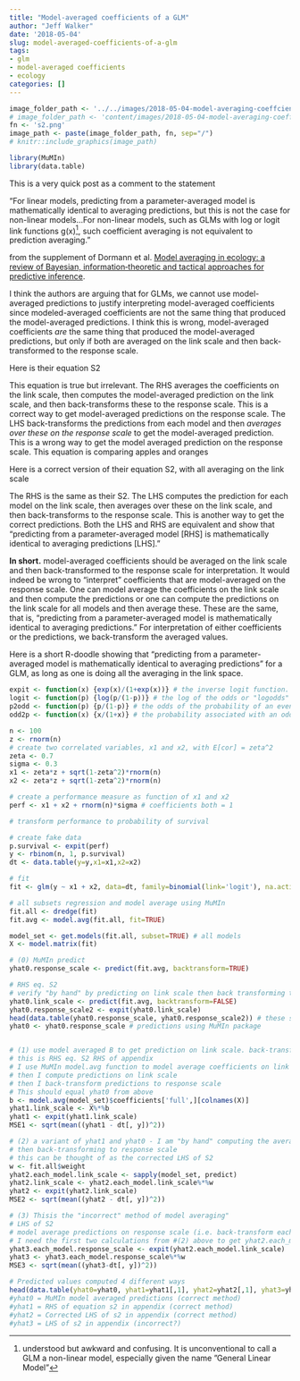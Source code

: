 ```yaml
---
title: "Model-averaged coefficients of a GLM"
author: "Jeff Walker"
date: '2018-05-04'
slug: model-averaged-coefficients-of-a-glm
tags:
- glm
- model-averaged coefficients
- ecology
categories: []
---
```

```r
image_folder_path <- '../../images/2018-05-04-model-averaging-coeffcients-of-a-glm' # kniter
# image_folder_path <- 'content/images/2018-05-04-model-averaging-coeffcients-of-a-glm/'
fn <- 's2.png'
image_path <- paste(image_folder_path, fn, sep="/")
# knitr::include_graphics(image_path)

```

```r
library(MuMIn)
library(data.table)
```

This is a very quick post as a comment to the statement

"For linear models, predicting from a parameter-averaged model is mathematically identical to averaging predictions, but this is not the case for non-linear models...For non-linear models, such as GLMs with log or logit link functions g(x)^[understood but awkward and confusing. It is unconventional to call a GLM a non-linear model, especially given the name "General Linear Model"], such coefficient averaging is not equivalent to prediction averaging."

from the supplement of Dormann et al. [Model averaging in ecology: a review of Bayesian, information‐theoretic and tactical approaches for predictive inference](https://esajournals.onlinelibrary.wiley.com/doi/abs/10.1002/ecm.1309).

I think the authors are arguing that for GLMs, we cannot use model-averaged predictions to justify interpreting model-averaged coefficients since modeled-averaged coefficients are not the same thing that produced the model-averaged predictions. I think this is wrong, model-averaged coefficients *are* the same thing that produced the model-averaged predictions, but only if  both are averaged on the link scale and then back-transformed to the response scale.

Here is their equation S2

\begin{equation}
\frac{1}{m} \sum_{i=1}^m{g^{-1}(Xb_i)} \ne g^{-1}(X \frac{\sum_{i=1}^m{b_i}}{m})
\end{equation}

This equation is true but irrelevant. The RHS averages the coefficients on the link scale, then computes the model-averaged prediction on the link scale, and then back-transforms these to the response scale. This is a correct way to get model-averaged predictions on the response scale. The LHS back-transforms the predictions from each model and then *averages over these on the response scale* to get the model-averaged prediction. This is a wrong way to get the model averaged prediction on the response scale. This equation is comparing apples and oranges

Here is a correct version of their equation S2, with all averaging on the link scale

\begin{equation}
g^{-1}(\frac{1}{m} \sum_{i=1}^m{(Xb_i)}) = g^{-1}(X \frac{\sum_{i=1}^m{b_i}}{m})
\end{equation}

The RHS is the same as their S2. The LHS computes the prediction for each model on the link scale, then averages over these on the link scale, and then back-transforms to the response scale. This is another way to get the correct predictions. Both the LHS and RHS are equivalent and show that "predicting from a parameter-averaged model [RHS] is mathematically identical to averaging predictions [LHS]."

**In short.** model-averaged coefficients should be averaged on the link scale and then back-transformed to the response scale for interpretation. It would indeed be wrong to "interpret" coefficients that are model-averaged on the response scale. One can model average the coefficients on the link scale and then compute the predictions or one can compute the predictions on the link scale for all models and then average these. These are the same, that is, "predicting from a parameter-averaged model is mathematically identical to averaging predictions." For interpretation of either coefficients or the predictions, we back-transform the averaged values.

Here is a short R-doodle showing that "predicting from a parameter-averaged model is mathematically identical to averaging predictions" for a GLM, as long as one is doing all the averaging in the link space.

```r
expit <- function(x) {exp(x)/(1+exp(x))} # the inverse logit function. This generates the probability of the event p
logit <- function(p) {log(p/(1-p))} # the log of the odds or "logodds" given the probability of an event p. This is NOT the odds ratio, which is the ratio of two odds.
p2odd <- function(p) {p/(1-p)} # the odds of the probability of an event
odd2p <- function(x) {x/(1+x)} # the probability associated with an odds
```

```r
n <- 100
z <- rnorm(n)
# create two correlated variables, x1 and x2, with E[cor] = zeta^2
zeta <- 0.7
sigma <- 0.3
x1 <- zeta*z + sqrt(1-zeta^2)*rnorm(n)
x2 <- zeta*z + sqrt(1-zeta^2)*rnorm(n)

# create a performance measure as function of x1 and x2
perf <- x1 + x2 + rnorm(n)*sigma # coefficients both = 1

# transform performance to probability of survival

# create fake data
p.survival <- expit(perf)
y <- rbinom(n, 1, p.survival)
dt <- data.table(y=y,x1=x1,x2=x2)

# fit
fit <- glm(y ~ x1 + x2, data=dt, family=binomial(link='logit'), na.action=na.fail)

# all subsets regression and model average using MuMIn
fit.all <- dredge(fit)
fit.avg <- model.avg(fit.all, fit=TRUE)

model_set <- get.models(fit.all, subset=TRUE) # all models
X <- model.matrix(fit)

# (0) MuMIn predict
yhat0.response_scale <- predict(fit.avg, backtransform=TRUE)

# RHS eq. S2
# verify "by hand" by predicting on link scale then back transforming to response scale
yhat0.link_scale <- predict(fit.avg, backtransform=FALSE)
yhat0.response_scale2 <- expit(yhat0.link_scale) 
head(data.table(yhat0.response_scale, yhat0.response_scale2)) # these should be equal
yhat0 <- yhat0.response_scale # predictions using MuMIn package


# (1) use model averaged B to get prediction on link scale. back-transform to response scale
# this is RHS eq. S2 RHS of appendix
# I use MuMIn model.avg function to model average coefficients on link scale
# then I compute predictions on link scale
# then I back-transform predictions to response scale 
# This should equal yhat0 from above
b <- model.avg(model_set)$coefficients['full',][colnames(X)]
yhat1.link_scale <- X%*%b
yhat1 <- expit(yhat1.link_scale)
MSE1 <- sqrt(mean((yhat1 - dt[, y])^2))

# (2) a variant of yhat1 and yhat0 - I am "by hand" computing the average prediction on the link scale
# then back-transforming to response scale
# this can be thought of as the corrected LHS of S2
w <- fit.all$weight
yhat2.each_model.link_scale <- sapply(model_set, predict)
yhat2.link_scale <- yhat2.each_model.link_scale%*%w
yhat2 <- expit(yhat2.link_scale)
MSE2 <- sqrt(mean((yhat2 - dt[, y])^2))

# (3) Thisis the "incorrect" method of model averaging"
# LHS of S2
# model average predictions on response scale (i.e. back-transform each prediction to response scale and then model average)
# I need the first two calculations from #(2) above to get yhat2.each_model.link_scale
yhat3.each_model.response_scale <- expit(yhat2.each_model.link_scale)
yhat3 <- yhat3.each_model.response_scale%*%w
MSE3 <- sqrt(mean((yhat3-dt[, y])^2))

# Predicted values computed 4 different ways
head(data.table(yhat0=yhat0, yhat1=yhat1[,1], yhat2=yhat2[,1], yhat3=yhat3[,1]))
#yhat0 = MuMIn model averaged predictions (correct method)
#yhat1 = RHS of equation s2 in appendix (correct method)
#yhat2 = Corrected LHS of s2 in appendix (correct method)
#yhat3 = LHS of s2 in appendix (incorrect?)
```

